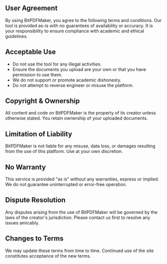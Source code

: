 ## User Agreement

By using BitPDFMaker, you agree to the following terms and conditions. Our tool is provided as-is with no guarantees of availability or accuracy. It is your responsibility to ensure compliance with academic and ethical guidelines.

## Acceptable Use

- Do not use the tool for any illegal activities.  
- Ensure the documents you upload are your own or that you have permission to use them.  
- We do not support or promote academic dishonesty.  
- Do not attempt to reverse engineer or misuse the platform.

## Copyright & Ownership

All content and code on BitPDFMaker is the property of its creator unless otherwise stated. You retain ownership of your uploaded documents.

## Limitation of Liability

BitPDFMaker is not liable for any misuse, data loss, or damages resulting from the use of this platform. Use at your own discretion.

## No Warranty

This service is provided "as is" without any warranties, express or implied. We do not guarantee uninterrupted or error-free operation.

## Dispute Resolution

Any disputes arising from the use of BitPDFMaker will be governed by the laws of the creator's jurisdiction. Please contact us first to resolve any issues amicably.

## Changes to Terms

We may update these terms from time to time. Continued use of the site constitutes acceptance of the new terms.
